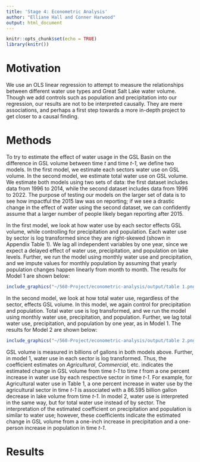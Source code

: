 ```yaml
---
title: 'Stage 4: Econometric Analysis'
author: "Elliane Hall and Conner Harwood"
output: html_document
---
```


```r
knitr::opts_chunk$set(echo = TRUE)
library(knitr())
```

# Motivation

We use an OLS linear regression to attempt to measure the relationships between different water use types and Great Salt Lake water volume. Though we add controls such as population and precipitation into our regression, our results are not to be interpreted causally. They are mere associations, and perhaps a first step towards a more in-depth project to get closer to a causal finding.

# Methods

To try to estimate the effect of water usage in the GSL Basin on the difference in GSL volume between time *t* and time *t-1*, we define two models. In the first model, we estimate each sectors water use on GSL volume. In the second model, we estimate total water use on GSL volume. We estimate both models using two sets of data: the first dataset includes data from 1996 to 2014, while the second dataset includes data from 1996 to 2022. The purpose of testing our models on the larger set of data is to see how impactful the 2015 law was on reporting; if we see a drastic change in the effect of water using the second dataset, we can confidently assume that a larger number of people likely began reporting after 2015. 

In the first model, we look at how water use by each sector effects GSL volume, while controlling for precipitation and population. Each water use by sector is log transformed since they are right-skewed (shown in Appendix Table 1). We lag all independent variables by one year, since we expect a delayed effect of water use, precipitation, and population on lake levels. Further, we run the model using monthly water use and precipitation, and we impute values for monthly population by assuming that yearly population changes happen linearly from month to month. The results for Model 1 are shown below:

```r
include_graphics("~/560-Project/econometric-analysis/output/table 1.png")
```

In the second model, we look at how total water use, regardless of the sector, effects GSL volume. In this model, we again control for precipitation and population. Total water use is log transformed, and we run the model using monthly water use, precipitation, and population. Further, we lag total water use, precipitation, and population by one year, as in Model 1. The results for Model 2 are shown below:

```r
include_graphics("~/560-Project/econometric-analysis/output/table 2.png")
```

GSL volume is measured in billions of gallons in both models above. Further, in model 1, water use in each sector is log transformed. Thus, the coefficient estimates on *Agricultural*, *Commercial*, etc. indicates the estimated change in GSL volume from time *t-1* to time *t* from a one percent increase in water use by each respective sector in time *t-1*. For example, for Agricultural water use in Table 1, a one percent increase in water use by the agricultural sector in time *t-1* is associated with a 86.595 billion gallon decrease in lake volume from time *t-1*. In model 2, water use is interpreted in the same way, but for total water use instead of by sector. The interpretation of the estimated coefficient on precipitation and population is similar to water use; however, these coefficients indicate the estimated change in GSL volume from a one-inch increase in precipitation and a one-person increase in population in time *t-1*. 

# Results